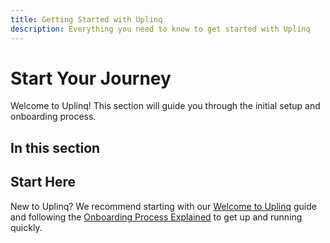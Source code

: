 ```yaml
---
title: Getting Started with Uplinq
description: Everything you need to know to get started with Uplinq
---
```


# Start Your Journey

Welcome to Uplinq! This section will guide you through the initial setup and onboarding process.

## In this section

<Cards>
  <Card title="Welcome to Uplinq" href="/docs/getting-started/welcome" />
  <Card title="Introduction to Uplinq AI Bookkeeping" href="/docs/getting-started/ai-bookkeeping-intro" />
  <Card title="Overview of Tax Compliance & Strategy" href="/docs/getting-started/tax-overview" />
  <Card title="Onboarding Process Explained" href="/docs/getting-started/onboarding-process" />
  <Card title="Client Preparation Checklist" href="/docs/getting-started/preparation-checklist" />
  <Card title="Account & Software Access" href="/docs/getting-started/software-access" />
  <Card title="Tax Onboarding & Compliance" href="/docs/getting-started/tax-onboarding" />
  <Card title="QuickBooks Access" href="/docs/getting-started/quickbooks-access" />
  <Card title="Getting Help" href="/docs/getting-started/getting-help" />
</Cards>

## Start Here

New to Uplinq? We recommend starting with our [Welcome to Uplinq](/docs/getting-started/welcome) guide and following the [Onboarding Process Explained](/docs/getting-started/onboarding-process) to get up and running quickly.